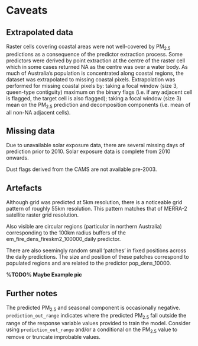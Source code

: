 
# Caveats

## Extrapolated data

Raster cells covering coastal areas were not well-covered by PM~2.5~ predictions as a consequence of the predictor extraction process. Some predictors were derived by point extraction at the centre of the raster cell which in some cases returned NA as the centre was over a water body. As much of Australia's population is concentrated along coastal regions, the dataset was extrapolated to missing coastal pixels. Extrapolation was performed for missing coastal pixels by: taking a focal window (size 3, queen-type contiguity) maximum on the binary flags (i.e. if any adjacent cell is flagged, the target cell is also flagged); taking a focal window (size 3) mean on the PM~2.5~ prediction and decomposition components (i.e. mean of all non-NA adjacent cells).

## Missing data

Due to unavailable solar exposure data, there are several missing days of prediction prior to 2010. Solar exposure data is complete from 2010 onwards.

Dust flags derived from the CAMS are not available pre-2003.

## Artefacts

Although grid was predicted at 5km resolution, there is a noticeable grid pattern of roughly 55km resolution. This pattern matches that of MERRA-2 satellite raster grid resolution.

Also visible are circular regions (particular in northern Australia) corresponding to the 100km radius buffers of the em_fire_dens_fireskm2_100000_daily predictor.

There are also seemingly random small ‘patches’ in fixed positions across the daily predictions. The size and position of these patches correspond to populated regions and are related to the predictor pop_dens_10000.

**%TODO% Maybe Example pic**


## Further notes

The predicted PM~2.5~ and seasonal component is occasionally negative. `prediction_out_range` indicates where the predicted PM~2.5~ fall outside the range of the response variable values provided to train the model. Consider using `prediction_out_range` and/or a conditional on the PM~2.5~ value to remove or truncate improbable values.
